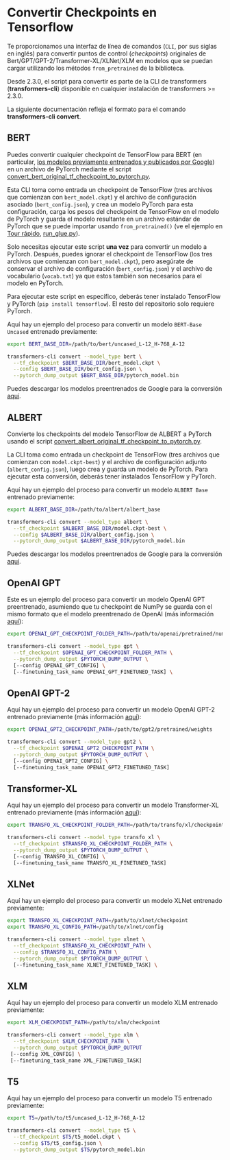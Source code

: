 <!--Copyright 2020 The HuggingFace Team. All rights reserved.

Licensed under the Apache License, Version 2.0 (the "License"); you may not use this file except in compliance with
the License. You may obtain a copy of the License at

http://www.apache.org/licenses/LICENSE-2.0

Unless required by applicable law or agreed to in writing, software distributed under the License is distributed on
an "AS IS" BASIS, WITHOUT WARRANTIES OR CONDITIONS OF ANY KIND, either express or implied. See the License for the
specific language governing permissions and limitations under the License.
-->

# Convertir Checkpoints en Tensorflow

Te proporcionamos una interfaz de línea de comandos (`CLI`, por sus siglas en inglés) para convertir puntos de control (_checkpoints_) originales de Bert/GPT/GPT-2/Transformer-XL/XLNet/XLM en modelos que se puedan cargar utilizando los métodos `from_pretrained` de la biblioteca.

<Tip>

Desde 2.3.0, el script para convertir es parte de la CLI de transformers (**transformers-cli**) disponible en cualquier instalación de transformers >= 2.3.0.

La siguiente documentación refleja el formato para el comando **transformers-cli convert**.

</Tip>

## BERT

Puedes convertir cualquier checkpoint de TensorFlow para BERT (en particular, [los modelos previamente entrenados y publicados por Google](https://github.com/google-research/bert#pre-trained-models)) en un archivo de PyTorch mediante el script [convert_bert_original_tf_checkpoint_to_pytorch.py](https://github.com/huggingface/transformers/tree/main/src/transformers/models/bert/convert_bert_original_tf_checkpoint_to_pytorch.py).

Esta CLI toma como entrada un checkpoint de TensorFlow (tres archivos que comienzan con `bert_model.ckpt`) y el archivo de configuración asociado (`bert_config.json`), y crea un modelo PyTorch para esta configuración, carga los pesos del checkpoint de TensorFlow en el modelo de PyTorch y guarda el modelo resultante en un archivo estándar de PyTorch que se puede importar usando `from_pretrained()` (ve el ejemplo en [Tour rápido](quicktour), [run_glue.py](https://github.com/huggingface/transformers/tree/main/examples/pytorch/text-classification/run_glue.py)).

Solo necesitas ejecutar este script **una vez** para convertir un modelo a PyTorch. Después, puedes ignorar el checkpoint de TensorFlow (los tres archivos que comienzan con `bert_model.ckpt`), pero asegúrate de conservar el archivo de configuración (`bert_config.json`) y el archivo de vocabulario (`vocab.txt`) ya que estos también son necesarios para el modelo en PyTorch.

Para ejecutar este script en específico, deberás tener instalado TensorFlow y PyTorch (`pip install tensorflow`). El resto del repositorio solo requiere PyTorch.

Aquí hay un ejemplo del proceso para convertir un modelo `BERT-Base Uncased` entrenado previamente:

```bash
export BERT_BASE_DIR=/path/to/bert/uncased_L-12_H-768_A-12

transformers-cli convert --model_type bert \
  --tf_checkpoint $BERT_BASE_DIR/bert_model.ckpt \
  --config $BERT_BASE_DIR/bert_config.json \
  --pytorch_dump_output $BERT_BASE_DIR/pytorch_model.bin
```

Puedes descargar los modelos preentrenados de Google para la conversión [aquí](https://github.com/google-research/bert#pre-trained-models).

## ALBERT

Convierte los checkpoints del modelo TensorFlow de ALBERT a PyTorch usando el script [convert_albert_original_tf_checkpoint_to_pytorch.py](https://github.com/huggingface/transformers/tree/main/src/transformers/models/albert/convert_albert_original_tf_checkpoint_to_pytorch.py).

La CLI toma como entrada un checkpoint de TensorFlow (tres archivos que comienzan con `model.ckpt-best`) y el archivo de configuración adjunto (`albert_config.json`), luego crea y guarda un modelo de PyTorch. Para ejecutar esta conversión, deberás tener instalados TensorFlow y PyTorch.

Aquí hay un ejemplo del proceso para convertir un modelo `ALBERT Base` entrenado previamente:

```bash
export ALBERT_BASE_DIR=/path/to/albert/albert_base

transformers-cli convert --model_type albert \
  --tf_checkpoint $ALBERT_BASE_DIR/model.ckpt-best \
  --config $ALBERT_BASE_DIR/albert_config.json \
  --pytorch_dump_output $ALBERT_BASE_DIR/pytorch_model.bin
```

Puedes descargar los modelos preentrenados de Google para la conversión [aquí](https://github.com/google-research/albert#pre-trained-models).

## OpenAI GPT

Este es un ejemplo del proceso para convertir un modelo OpenAI GPT preentrenado, asumiendo que tu checkpoint de NumPy se guarda con el mismo formato que el modelo preentrenado de OpenAI (más información [aquí](https://github.com/openai/finetune-transformer-lm)):

```bash
export OPENAI_GPT_CHECKPOINT_FOLDER_PATH=/path/to/openai/pretrained/numpy/weights

transformers-cli convert --model_type gpt \
  --tf_checkpoint $OPENAI_GPT_CHECKPOINT_FOLDER_PATH \
  --pytorch_dump_output $PYTORCH_DUMP_OUTPUT \
  [--config OPENAI_GPT_CONFIG] \
  [--finetuning_task_name OPENAI_GPT_FINETUNED_TASK] \
```

## OpenAI GPT-2

Aquí hay un ejemplo del proceso para convertir un modelo OpenAI GPT-2 entrenado previamente (más información [aquí](https://github.com/openai/gpt-2)):

```bash
export OPENAI_GPT2_CHECKPOINT_PATH=/path/to/gpt2/pretrained/weights

transformers-cli convert --model_type gpt2 \
  --tf_checkpoint $OPENAI_GPT2_CHECKPOINT_PATH \
  --pytorch_dump_output $PYTORCH_DUMP_OUTPUT \
  [--config OPENAI_GPT2_CONFIG] \
  [--finetuning_task_name OPENAI_GPT2_FINETUNED_TASK]
```

## Transformer-XL

Aquí hay un ejemplo del proceso para convertir un modelo Transformer-XL entrenado previamente (más información [aquí](https://github.com/kimiyoung/transformer-xl/tree/master/tf#obtain-and-evaluate-pretrained-sota-models)):

```bash
export TRANSFO_XL_CHECKPOINT_FOLDER_PATH=/path/to/transfo/xl/checkpoint

transformers-cli convert --model_type transfo_xl \
  --tf_checkpoint $TRANSFO_XL_CHECKPOINT_FOLDER_PATH \
  --pytorch_dump_output $PYTORCH_DUMP_OUTPUT \
  [--config TRANSFO_XL_CONFIG] \
  [--finetuning_task_name TRANSFO_XL_FINETUNED_TASK]
```

## XLNet

Aquí hay un ejemplo del proceso para convertir un modelo XLNet entrenado previamente:

```bash
export TRANSFO_XL_CHECKPOINT_PATH=/path/to/xlnet/checkpoint
export TRANSFO_XL_CONFIG_PATH=/path/to/xlnet/config

transformers-cli convert --model_type xlnet \
  --tf_checkpoint $TRANSFO_XL_CHECKPOINT_PATH \
  --config $TRANSFO_XL_CONFIG_PATH \
  --pytorch_dump_output $PYTORCH_DUMP_OUTPUT \
  [--finetuning_task_name XLNET_FINETUNED_TASK] \
```

## XLM

Aquí hay un ejemplo del proceso para convertir un modelo XLM entrenado previamente:

```bash
export XLM_CHECKPOINT_PATH=/path/to/xlm/checkpoint

transformers-cli convert --model_type xlm \
  --tf_checkpoint $XLM_CHECKPOINT_PATH \
  --pytorch_dump_output $PYTORCH_DUMP_OUTPUT
 [--config XML_CONFIG] \
 [--finetuning_task_name XML_FINETUNED_TASK]
```

## T5

Aquí hay un ejemplo del proceso para convertir un modelo T5 entrenado previamente:

```bash
export T5=/path/to/t5/uncased_L-12_H-768_A-12

transformers-cli convert --model_type t5 \
  --tf_checkpoint $T5/t5_model.ckpt \
  --config $T5/t5_config.json \
  --pytorch_dump_output $T5/pytorch_model.bin
```
